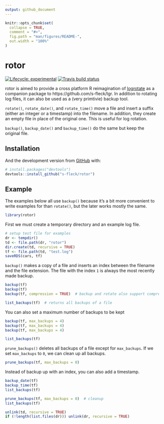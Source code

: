 ```yaml
---
output: github_document
---
```


<!-- README.md is generated from README.Rmd. Please edit that file -->

```r
knitr::opts_chunk$set(
  collapse = TRUE,
  comment = "#>",
  fig.path = "man/figures/README-",
  out.width = "100%"
)
```
# rotor

<!-- badges: start -->
[![Lifecycle: experimental](https://img.shields.io/badge/lifecycle-experimental-orange.svg)](https://www.tidyverse.org/lifecycle/#experimental)
[![Travis build status](https://travis-ci.org/s-fleck/rotor.svg?branch=master)](https://travis-ci.org/s-fleck/rotor)
<!-- badges: end -->

rotor is aimed to provide a cross platform R reimagination of
[logrotate](https://linux.die.net/man/8/logrotate) as a companion package to
https://github.com/s-fleck/lgr. In addition to rotating log files, it can also
be used as a (very primtivie) backup tool.

`rotate()`, `rotate_date()`, and `rotate_time()` move a file and insert a 
suffix (either an integer or a timestamp) into the filename. In addition, they
create an empty file in place of the original one. This is useful for log 
rotation.

`backup()`, `backup_date()` and `backup_time()` do the same but keep the 
original file. 


## Installation

<!-- You can install the released version of rotor from [CRAN](https://CRAN.R-project.org) with: -->

<!-- ``` r -->
<!-- install.packages("rotor") -->
<!-- ``` -->

And the development version from [GitHub](https://github.com/) with:

``` r
# install.packages("devtools")
devtools::install_github("s-fleck/rotor")
```
## Example

The examples below all use `backup()` because it's a bit more convenient to 
write examples for than `rotate()`, but the later works mostly the 
same.


```r
library(rotor)
```

First we must create a temporary directory and an example log file.
```r
# setup test file for examples
dr <- tempdir()
td <- file.path(dr, "rotor")
dir.create(td, recursive = TRUE)
tf <- file.path(td, "test.log")
saveRDS(cars, tf)
```


`backup()` makes a copy of a file and inserts an index between the filename
and the file extension. The file with the index `1` is always the most recently
made backup.
```r
backup(tf)
backup(tf)
backup(tf, compression = TRUE)  # backup and rotate also support compression

list_backups(tf)  # returns all backups of a file
```

You can also set a maximum number of backups to be kept
```r
backup(tf, max_backups = 4)
backup(tf, max_backups = 4)
backup(tf, max_backups = 4)

list_backups(tf)
```

`prune_backups()` deletes all backups of a file except for `max_backups`. If
we set `max_backups` to `0`, we can clean up all backups.
```r
prune_backups(tf, max_backups = 0)
```



Instead of backup up with an index, you can also add a timestamp. 
```r
backup_date(tf)
backup_time(tf)
list_backups(tf)
```
```r
prune_backups(tf, max_backups = 0)  # cleanup
list_backups(tf)
```

```r
unlink(td, recursive = TRUE)
if (!length(list.files(dr))) unlink(dr, recursive = TRUE)
```


